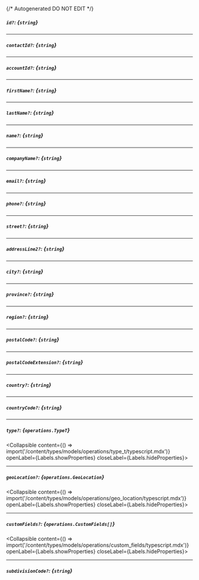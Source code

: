 {/* Autogenerated DO NOT EDIT  */}

##### `id?`: *{`string`}*

---
##### `contactId?`: *{`string`}*

---
##### `accountId?`: *{`string`}*

---
##### `firstName?`: *{`string`}*

---
##### `lastName?`: *{`string`}*

---
##### `name?`: *{`string`}*

---
##### `companyName?`: *{`string`}*

---
##### `email?`: *{`string`}*

---
##### `phone?`: *{`string`}*

---
##### `street?`: *{`string`}*

---
##### `addressLine2?`: *{`string`}*

---
##### `city?`: *{`string`}*

---
##### `province?`: *{`string`}*

---
##### `region?`: *{`string`}*

---
##### `postalCode?`: *{`string`}*

---
##### `postalCodeExtension?`: *{`string`}*

---
##### `country?`: *{`string`}*

---
##### `countryCode?`: *{`string`}*

---
##### `type?`: *{`operations.TypeT`}*
<Collapsible content={() => import('/content/types/models/operations/type_t/typescript.mdx')} openLabel={Labels.showProperties} closeLabel={Labels.hideProperties}>
</Collapsible>

---
##### `geoLocation?`: *{`operations.GeoLocation`}*
<Collapsible content={() => import('/content/types/models/operations/geo_location/typescript.mdx')} openLabel={Labels.showProperties} closeLabel={Labels.hideProperties}>
</Collapsible>

---
##### `customFields?`: *{`operations.CustomFields[]`}*
<Collapsible content={() => import('/content/types/models/operations/custom_fields/typescript.mdx')} openLabel={Labels.showProperties} closeLabel={Labels.hideProperties}>
</Collapsible>

---
##### `subdivisionCode?`: *{`string`}*


